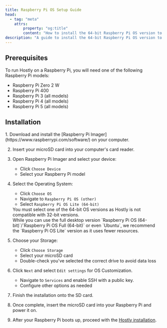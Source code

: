 ```yaml
---
title: Raspberry Pi OS Setup Guide
head:
  - tag: "meta"
    attrs:
        property: "og:title"
        content: "How to install the 64-bit Raspberry Pi OS version to set up Hostly on a Raspberry Pi"
description: "A guide to install the 64-bit Raspberry Pi OS version to set up Hostly on a Raspberry Pi."
---
```



## Prerequisites

To run Hostly on a Raspberry Pi, you will need one of the following Raspberry Pi models:
  - Raspberry Pi Zero 2 W
  - Raspberry Pi 400
  - Raspberry Pi 3 (all models)
  - Raspberry Pi 4 (all models)
  - Raspberry Pi 5 (all models)

## Installation

<Steps>
1. Download and install the [Raspberry Pi Imager](https://www.raspberrypi.com/software/) on your computer.

2. Insert your microSD card into your computer's card reader.

3. Open Raspberry Pi Imager and select your device:
   - Click `Choose Device`
   - Select your Raspberry Pi model

4. Select the Operating System:
   - Click `Choose OS`
   - Navigate to `Raspberry Pi OS (other)`
   - Select `Raspberry Pi OS Lite (64-bit)`

   <Aside type="caution">
   You must select one of the 64-bit OS versions as Hostly is not compatible with 32-bit versions.
   </Aside>

   <Aside type="note">
   While you can use the full desktop version `Raspberry Pi OS (64-bit)`/`Raspberry Pi OS Full (64-bit)` or even `Ubuntu`, we recommend the `Raspberry Pi OS Lite` version as it uses fewer resources.
   </Aside>

5. Choose your Storage:
   - Click `Choose Storage`
   - Select your microSD card
   - Double-check you've selected the correct drive to avoid data loss

6. Click `Next` and select `Edit settings` for OS Customization.
   - Navigate to `Services` and enable SSH with a public key.
   - Configure other options as needed

7. Finish the installation onto the SD card.

8. Once complete, insert the microSD card into your Raspberry Pi and power it on.

9. After your Raspberry Pi boots up, proceed with the [Hostly installation](/docs/installation#1-quick-installation-recommended).

</Steps>
